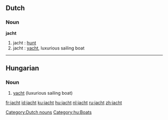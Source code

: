 ==Dutch==
===Noun===
'''jacht'''

# jacht {{m}}: [[hunt]]
# jacht {{n}}: [[yacht]], luxurious sailing boat

[[Category:Dutch nouns]]

----

==Hungarian==

===Noun===
{{hu-noun|ok}}

# [[yacht]] (luxurious sailing boat)

[[Category:hu:Boats]]

[[fr:jacht]]
[[id:jacht]]
[[ku:jacht]]
[[hu:jacht]]
[[nl:jacht]]
[[ru:jacht]]
[[zh:jacht]]